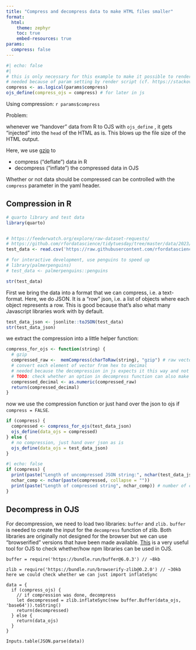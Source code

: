 ```yaml
---
title: "Compress and decompress data to make HTML files smaller"
format:
  html:
    theme: zephyr
    toc: true
    embed-resources: true
params:
  compress: false
---
```


```r
#| echo: false 
#| 
# this is only necessary for this example to make it possible to render two different versions - with and without compression - using the same data. 
# needed because of param setting by render script (cf. https://stackoverflow.com/questions/73571919/how-to-pass-logical-parameters-with-the-quarto-r-package-to-the-knitr-chunk-opti)
compress <- as.logical(params$compress) 
ojs_define(compress_ojs = compress) # for later in js 
```

::: {.callout-important }

Using compression: `r params$compress`

:::

Problem:

whenever we "handover" data from R to OJS with `ojs_define` , it gets "injected" into the `head` of the HTML as is. This blows up the file size of the HTML output. 

Here, we use [gzip](https://en.wikipedia.org/wiki/Gzip) to  

- compress ("deflate") data in R
- decompress ("inflate") the compressed data in OJS

Whether or not data should be compressed can be controlled with the `compress` parameter in the yaml header. 

## Compression in R 


```r
# quarto library and test data
library(quarto)


# https://feederwatch.org/explore/raw-dataset-requests/ 
# https://github.com/rfordatascience/tidytuesday/tree/master/data/2023/2023-01-10
test_data <- read.csv('https://raw.githubusercontent.com/rfordatascience/tidytuesday/master/data/2023/2023-01-10/PFW_2021_public.csv')

# for interactive development, use penguins to speed up
# library(palmerpenguins)
# test_data <- palmerpenguins::penguins

str(test_data)
```

First we bring the data into a format that we can compress, i.e. a text-format. Here, we do JSON. It is a "row" json, i.e. a list of objects where each object represents a row. This is good because that's also what many Javascript libraries work with by default. 

```r
test_data_json <- jsonlite::toJSON(test_data)
str(test_data_json)
```


we extract the compression into a little helper function:

```r
compress_for_ojs <- function(string) {
  # gzip 
  compressed_raw <-  memCompress(charToRaw(string), "gzip") # raw vector
  # convert each element of vector from hex to decimal
  # needed because the decompression in js expects it this way and not as hex
  # TODO: check whether an option in decompress function can also make hex acceptable
  compressed_decimal <- as.numeric(compressed_raw) 
  return(compressed_decimal)
}
```


now we use the compression function or just hand over the json to ojs if `compress = FALSE`.

```r
if (compress) {
  compressed <- compress_for_ojs(test_data_json)
  ojs_define(data_ojs = compressed)
} else {
  # no compression, just hand over json as is
  ojs_define(data_ojs = test_data_json)
}
```


```r
#| echo: false
if (compress) {
  print(paste("Length of uncompressed JSON string:", nchar(test_data_json)))
  nchar_comp <- nchar(paste(compressed, collapse = ""))
  print(paste("Length of compressed string", nchar_comp)) # number of characters 
}
```


## Decompress in OJS 

For decompression, we need to load two libraries: `buffer` and `zlib.` `buffer` is needed to create the input for the `decompress` function of zlib. Both libraries are originally not designed for the browser but we can use "browserified" versions that have been made available. [This](https://observablehq.com/@observablehq/module-require-debugger) is a very useful tool for OJS to check whether/how npm libraries can be used in OJS. 

```ojs
buffer = require('https://bundle.run/buffer@6.0.3') // ~8kb
```

```ojs
zlib = require('https://bundle.run/browserify-zlib@0.2.0') // ~30kb here we could check whether we can just import inflateSync
```

```ojs
data = {
  if (compress_ojs) {
    // if compression was done, decompress
    let decompressed = zlib.inflateSync(new buffer.Buffer(data_ojs, 'base64')).toString()
    return(decompressed)
  } else {
    return(data_ojs)
  }
}
```


```ojs
Inputs.table(JSON.parse(data))
```

